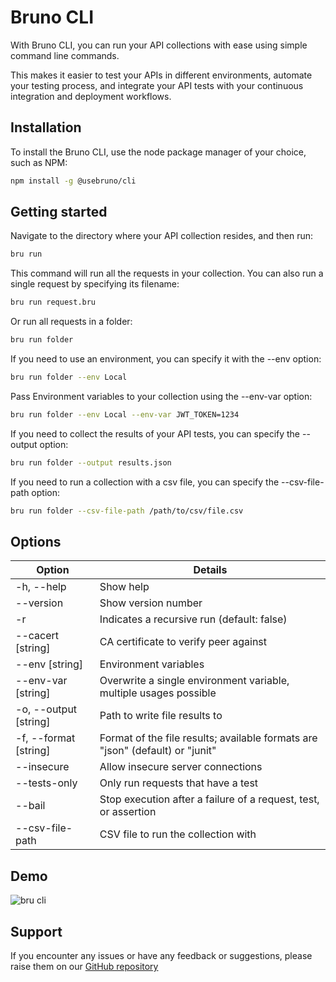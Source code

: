 # Bruno CLI

With Bruno CLI, you can run your API collections with ease using simple command line commands.

This makes it easier to test your APIs in different environments, automate your testing process, and integrate your API tests with your continuous integration and deployment workflows.

## Installation
To install the Bruno CLI, use the node package manager of your choice, such as NPM:
```bash copy
npm install -g @usebruno/cli
```

## Getting started
Navigate to the directory where your API collection resides, and then run:
```bash copy
bru run
```
This command will run all the requests in your collection. You can also run a single request by specifying its filename:

```bash copy
bru run request.bru
```

Or run all requests in a folder:
```bash copy
bru run folder
```

If you need to use an environment, you can specify it with the --env option:
```bash copy
bru run folder --env Local
```

Pass Environment variables to your collection using the --env-var option:
```bash copy
bru run folder --env Local --env-var JWT_TOKEN=1234
```

If you need to collect the results of your API tests, you can specify the --output option:
```bash copy
bru run folder --output results.json
```

If you need to run a collection with a csv file, you can specify the --csv-file-path option:
```bash copy
bru run folder --csv-file-path /path/to/csv/file.csv
```

## Options
| Option                | Details                                                                       |
|-----------------------|-------------------------------------------------------------------------------|
| -h, --help            | 	Show help                                                                    |
| --version             | Show version number                                                           |
| -r                    | Indicates a recursive run (default: false)                                    |
| --cacert [string]     | CA certificate to verify peer against                                         |
| --env [string]        | Environment variables                                                         |
| --env-var [string]    | Overwrite a single environment variable, multiple usages possible             |
| -o, --output [string] | Path to write file results to                                                 |
| -f, --format [string] | Format of the file results; available formats are "json" (default) or "junit" |
| --insecure            | Allow insecure server connections                                             |
| --tests-only          | Only run requests that have a test                                            |
| --bail                | Stop execution after a failure of a request, test, or assertion               |
| --csv-file-path       | CSV file to run the collection with                                           |

## Demo
![bru cli](/screenshots/cli-demo.webp)

## Support
If you encounter any issues or have any feedback or suggestions, please raise them on our [GitHub repository](https://github.com/usebruno/bruno)
